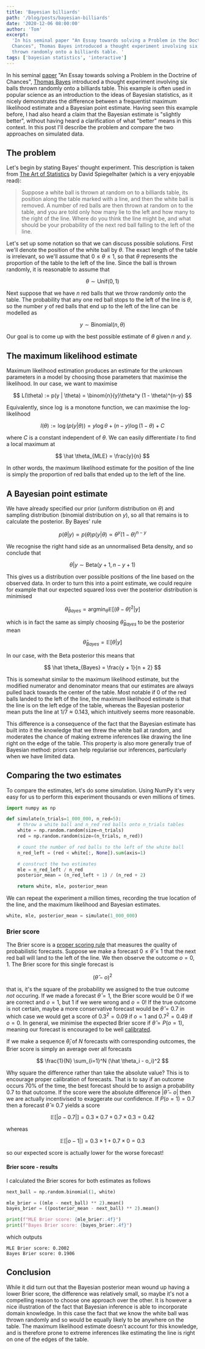 ```yaml
---
title: 'Bayesian billiards'
path: '/blog/posts/bayesian-billiards'
date: '2020-12-06 08:00:00'
author: 'Tom'
excerpt:
  'In his seminal paper "An Essay towards solving a Problem in the Doctrine of
  Chances", Thomas Bayes introduced a thought experiment involving six balls
  thrown randomly onto a billiards table. '
tags: ['bayesian statistics', 'interactive']
---
```


In his seminal [paper][bayes-paper] "An Essay towards solving a Problem in the
Doctrine of Chances", [Thomas Bayes][bayes] introduced a thought experiment
involving six balls thrown randomly onto a billiards table. This example is
often used in popular science as an introduction to the ideas of Bayesian
statistics, as it nicely demonstrates the difference between a frequentist
maximum likelihood estimate and a Bayesian point estimate. Having seen this
example before, I had also heard a claim that the Bayesian estimate is "slightly
better", without having heard a clarification of what "better" means in this
context. In this post I'll describe the problem and compare the two approaches
on simulated data.

## The problem

Let's begin by stating Bayes' thought experiment. This description is taken from
[The Art of Statistics][spiegel] by David Spiegelhalter (which is a very
enjoyable read):

> Suppose a white ball is thrown at random on to a billiards table, its position
> along the table marked with a line, and then the white ball is removed. A
> number of red balls are then thrown at random on to the table, and you are
> told only how many lie to the left and how many to the right of the line.
> Where do you think the line might be, and what should be your probability of
> the next red ball falling to the left of the line.

<BilliardsContainer />

Let's set up some notation so that we can discuss possible solutions. First
we'll denote the position of the white ball by $\theta$. The exact length of the
table is irrelevant, so we'll assume that $0 \leq \theta \leq 1$, so that
$\theta$ represents the proportion of the table to the left of the line. Since
the ball is thrown randomly, it is reasonable to assume that

$$
    \theta \sim \mathrm{Unif}(0, 1)
$$

Next suppose that we have $n$ red balls that we throw randomly onto the table.
The probability that any one red ball stops to the left of the line is $\theta$,
so the number $y$ of red balls that end up to the left of the line can be
modelled as

$$
    y \sim \mathrm{Binomial}(n, \theta)
$$

Our goal is to come up with the best possible estimate of $\theta$ given $n$ and
$y$.

## The maximum likelihood estimate

Maximum likelihood estimation produces an estimate for the unknown parameters in
a model by choosing those parameters that maximise the likelihood. In our case,
we want to maximise

$$
    L(\theta) := p(y | \theta) = \binom{n}{y}\theta^y (1 - \theta)^{n-y}
$$

Equivalently, since $\log$ is a monotone function, we can maximise the
log-likelihood

$$
    l(\theta) := \log(p(y | \theta)) = y\log\theta + (n-y)\log(1 - \theta) + C
$$

where $C$ is a constant independent of $\theta$. We can easily differentiate $l$
to find a local maximum at

$$
    \hat \theta_{MLE} = \frac{y}{n}
$$

In other words, the maximum likelihood estimate for the position of the line is
simply the proportion of red balls that ended up to the left of the line.

## A Bayesian point estimate

We have already specified our prior (uniform distribution on $\theta$) and
sampling distribution (binomial distribution on $y$), so all that remains is to
calculate the posterior. By Bayes' rule

$$
    p(\theta | y) \propto p(\theta)p(y | \theta) \propto \theta^y (1 - \theta)^{n-y}
$$

We recognise the right hand side as an unnormalised Beta density, and so
conclude that

$$
    \theta | y \sim \mathrm{Beta}(y + 1, n - y + 1)
$$

This gives us a distribution over possible positions of the line based on the
observed data. In order to turn this into a point estimate, we could require for
example that our expected squared loss over the posterior distribution is
minimised

$$
    \hat \theta_{Bayes} = \mathrm{argmin}_{\tilde \theta} \mathbb{E}[(\theta - \tilde \theta)^2 | y]
$$

which is in fact the same as simply choosing $\hat \theta_{Bayes}$ to be the
posterior mean

$$
    \hat \theta_{Bayes} = \mathbb{E}[\theta | y]
$$

In our case, with the Beta posterior this means that

$$
    \hat \theta_{Bayes} = \frac{y + 1}{n + 2}
$$

This is somewhat similar to the maximum likelihood estimate, but the modified
numerator and denominator means that our estimates are always pulled back
towards the center of the table. Most notable if $0$ of the red balls landed to
the left of the line, the maximum likelihood estimate is that the line is on the
left edge of the table, whereas the Bayesian posterior mean puts the line at
$1 / 7 \approx 0.143$, which intuitively seems more reasonable.

This difference is a consequence of the fact that the Bayesian estimate has
built into it the knowledge that we threw the white ball at random, and
moderates the chance of making extreme inferences like drawing the line right on
the edge of the table. This property is also more generally true of Bayesian
method: priors can help regularise our inferences, particularly when we have
limited data.

## Comparing the two estimates

To compare the estimates, let's do some simulation. Using NumPy it's very easy
for us to perform this experiment thousands or even millions of times.

```python
import numpy as np

def simulate(n_trials=1_000_000, n_red=5):
    # throw a white ball and n_red red balls onto n_trials tables
    white = np.random.random(size=n_trials)
    red = np.random.random(size=(n_trials, n_red))

    # count the number of red balls to the left of the white ball
    n_red_left = (red < white[:, None]).sum(axis=1)

    # construct the two estimates
    mle = n_red_left / n_red
    posterior_mean = (n_red_left + 1) / (n_red + 2)

    return white, mle, posterior_mean
```

We can repeat the experiment a million times, recording the true location of the
line, and the maximum likelihood and Bayesian estimates.

```python
white, mle, posterior_mean = simulate(1_000_000)
```

### Brier score

The Brier score is a [proper scoring rule][proper-score] that measures the
quality of probabilistic forecasts. Suppose we make a forecast
$0 \leq \hat \theta \leq 1$ that the next red ball will land to the left of the
line. We then observe the outcome $o = 0, 1$. The Brier score for this single
forecast is

$$
    (\hat \theta - o)^2
$$

that is, it's the square of the probability we assigned to the true outcome
_not_ occuring. If we made a forecast $\hat \theta = 1$, the Brier score would
be $0$ if we are correct and $o = 1$, but $1$ if we were wrong and $o = 0$! If
the true outcome is not certain, maybe a more conservative forecast would be
$\hat \theta = 0.7$ in which case we would get a score of $0.3 ^ 2 = 0.09$ if
$o = 1$ and $0.7^2 = 0.49$ if $o = 0$. In general, we minimise the expected
Brier score if $\hat \theta = P(o = 1)$, meaning our forecast is encouraged to
be well [calibrated][calibration].

If we make a sequence $\hat \theta_i$ of $N$ forecasts with corresponding
outcomes, the Brier score is simply an average over all forecasts

$$
    \frac{1}{N} \sum_{i=1}^N (\hat \theta_i - o_i)^2
$$

Why square the difference rather than take the absolute value? This is to
encourage proper calibration of forecasts. That is to say if an outcome occurs
70% of the time, the best forecast should be to assign a probability $0.7$ to
that outcome. If the score were the absolute difference $|\hat \theta - o|$ then
we are actually incentivised to exaggerate our confidence. If $P(o=1) = 0.7$
then a forecast $\hat \theta \equiv 0.7$ yields a score

$$
    \mathbb{E}[|o - 0.7|] = 0.3 \times 0.7 + 0.7 \times 0.3 = 0.42
$$

whereas

$$
    \mathbb{E}[|o - 1|] = 0.3 \times 1 + 0.7 \times 0 = 0.3
$$

so our expected score is actually lower for the worse forecast!

#### Brier score - results

I calculated the Brier scores for both estimates as follows

```python
next_ball = np.random.binomial(1, white)

mle_brier = ((mle - next_ball) ** 2).mean()
bayes_brier = ((posterior_mean - next_ball) ** 2).mean()

print(f"MLE Brier score: {mle_brier:.4f}")
print(f"Bayes Brier score: {bayes_brier:.4f}")
```

which outputs

```plaintext
MLE Brier score: 0.2002
Bayes Brier score: 0.1906
```

## Conclusion

While it did turn out that the Bayesian posterior mean wound up having a lower
Brier score, the difference was relatively small, so maybe it's not a compelling
reason to choose one approach over the other. It is however a nice illustration
of the fact that Bayesian inference is able to incorporate domain knowledge. In
this case the fact that we know the white ball was thrown randomly and so would
be equally likely to be anywhere on the table. The maximum likelihood estimate
doesn't account for this knowledge, and is therefore prone to extreme inferences
like estimating the line is right on one of the edges of the table.

[bayes]: https://en.wikipedia.org/wiki/Thomas_Bayes
[bayes-paper]: https://royalsocietypublishing.org/doi/pdf/10.1098/rstl.1763.0053
[calibration]:
  https://en.wikipedia.org/wiki/Calibration_(statistics)#In_prediction_and_forecasting
[spiegel]: http://www.statslab.cam.ac.uk/~david/
[proper-score]: https://en.wikipedia.org/wiki/Scoring_rule#ProperScoringRules
